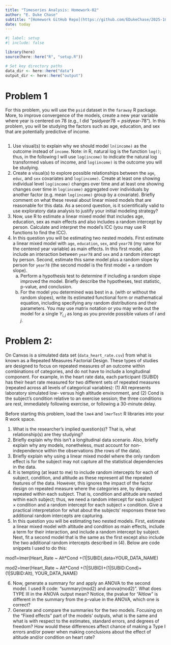 ```yaml
---
title: "Timeseries Analysis: Homework-02"
author: "E. Duke Chase"
subtitle: "[Homework GitHub Repo](https://github.com/EDukeChase/2025-10-03_tsa_homework-02)"
date: today
---
```


```r
#| label: setup
#| include: false

library(here)
source(here::here("R", "setup.R"))

# Set key directory paths
data_dir <- here::here("data")
output_dir <- here::here("output")
```

# Problem 1
For this problem, you will use the `psid` dataset in the `faraway` R package. More, to improve convergence of the models, create a new year variable where year is centered on 78 (e.g., I did "psid$year78=psid$year-78"). In this problem, you will be studying the factors such as age, education, and sex that are potentially predictive of income.

```r

```


(1) Use visual(s) to explain why we should model `ln(income)` as the outcome instead of `income`. Note: in R, natural log is the function `log()`; thus, in the following I will use `log(income)` to indicate the natural log transformed values of income, and `log(income)` is the outcome you will be studying.
(2) Create a visual(s) to explore possible relationships between the `age`, `educ`, and `sex` covariates and `log(income)`. Create at least one showing individual level `log(income)` changes over time and at least one showing changes over time in `log(income)` aggregated over individuals by another factor (e.g. mean `log(income)` group by a covariate). Briefly comment on what these reveal about linear mixed models that are reasonable for this data. As a second question, is it scientifically valid to use exploratory data analysis to justify your initial modeling strategy?
(3) Now, use R to estimate a linear mixed model that includes age, education, sex as main effects and also includes a random intercept by person. Calculate and interpret the model’s ICC (you may use R functions to find the ICC).
(4) In this question you will be estimating two nested models. First estimate a linear mixed model with `age`, `education`, `sex`, and `year78` (my name for the centered year variable) as main effects. In this first model, also include an interaction between `year78` and `sex` and a random intercept by person. Second, estimate this same model plus a random slope by person for `year78` (the second model is the first model + a random slope).
    (a) Perform a hypothesis test to determine if including a random slope improved the model. Briefly describe the hypotheses, test statistic, p-value, and conclusion.
    (b) For the model you determined was best in a. (with or without the random slopes), write its estimated functional form or mathematical equation, including specifying any random distributions and their parameters. You may use matrix notation or you may write out the model for a single $Y_{i, j}$ as long as you provide possible values of $i$ and $j$.


# Problem 2:

On Canvas is a simulated data set (`data_heart_rate.csv`) from what is known as a Repeated Measures Factorial Design. These types of studies are designed to focus on repeated measures of an outcome within combinations of categories, and do not have to include a longitudinal component. For example, in the heart rate data, each participant (SUBID) has their heart rate measured for two different sets of repeated measures (repeated across all levels of categorical variables): (1) Alt represents laboratory simulated low- versus high altitude environment, and (2) Cond is the subject’s condition relative to an exercise session; the three conditions are rest, immediately following exercise, or following a 30-minute delay.

Before starting this problem, load the `lme4` and `lmerTest` R libraries into your R work space.

(1) What is the researcher’s implied question(s)? That is, what relationship(s) are they studying?
(2) Briefly explain why this isn’t a longitudinal data scenario. Also, briefly explain why any models, nonetheless, must account for non-independence within the observations (the rows of the data).
(3) Briefly explain why using a linear mixed model where the only random effect is for the subject may not capture all the statistical dependencies in the data.
(4) It is tempting (at least to me) to include random intercepts for each of subject, condition, and altitude as these represent all the repeated features of the data. However, this ignores the impact of the factor design on repeated measure where the categories are, by design, repeated within each subject. That is, condition and altitude are nested within each subject; thus, we need a random intercept for each $\text{subject} \times \text{condition}$ and a random intercept for each $\text{subject} \times \text{condition}$. Give a practical interpretation for what about the subjects’ responses these two additional random intercepts are capturing.
(5) In this question you will be estimating two nested models. First, estimate a linear mixed model with altitude and condition as main effects, include a term for their interaction, and include a random intercept by subject. Next, fit a second model that is the same as the first except also include the two additional random intercepts described in (4). Below are code snippets I used to do this:

mod1=lmer(Heart_Rate ~ Alt*Cond +(1|SUBID),data=YOUR_DATA_NAME)

mod2=lmer(Heart_Rate ~ Alt*Cond +(1|SUBID)+(1|SUBID:Cond)+(1|SUBID:Alt), YOUR_DATA_NAME)

(6) Now, generate a summary for and apply an ANOVA to the second model. I used R code: “summary(mod2) and anova(mod2)”. What does TYPE III in the ANOVA output mean? Notice, the pvalue for “Altlow” is different in the summary from the p-value in the ANOVA, which one is correct?
(7) Generate and compare the summaries for the two models. Focusing on the “Fixed effects” part of the models’ outputs, what is the same and what is with respect to the estimates, standard errors, and degrees of freedom? How would these differences affect chance of making a Type I errors and/or power when making conclusions about the effect of altitude and/or condition on heart rate?